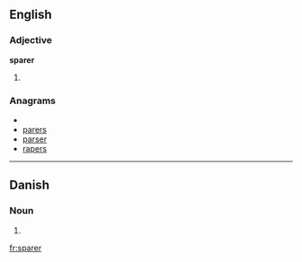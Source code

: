 ==English==
===Adjective===
'''sparer'''
# {{comparative of|[[spare]]}}

===Anagrams===
* {{alphagram|aeprrs}}
* [[parers#English|parers]]
* [[parser#English|parser]]
* [[rapers#English|rapers]]

----

==Danish==

===Noun===
{{infl|da|noun form|g=c}}

# {{form of|plural indefinite|spar|lang=Danish}}

[[fr:sparer]]